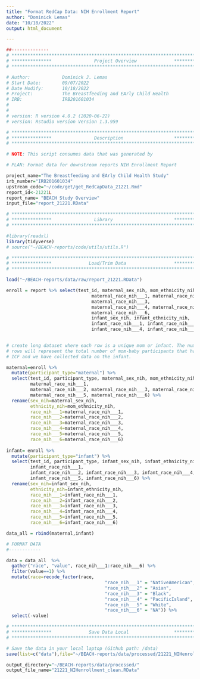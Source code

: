 ```yaml
---
title: "Format RedCap Data: NIH Enrollment Report"
author: "Dominick Lemas"
date: "10/18/2022"
output: html_document

---
```


```r
##-------------- 
# **************************************************************************** #
# ***************                Project Overview              *************** #
# **************************************************************************** #

# Author:            Dominick J. Lemas
# Start Date:        09/07/2022 
# Date Modify:       10/18/2022
# Project:           The Breastfeeding and EArly Child Health
# IRB:               IRB201601034
#                   
#
# version: R version 4.0.2 (2020-06-22)
# version: Rstudio version Version 1.3.959 

# **************************************************************************** #
# ***************                Description                   *************** #
# **************************************************************************** #

# NOTE: This script consumes data that was generated by 

# PLAN: Format data for downstream reports NIH Enrollment Report

project_name="The Breastfeeding and EArly Child Health Study"
irb_number="IRB201601034"
upstream_code="~/code/get/get_RedCapData_21221.Rmd"
report_id<-21221L
report_name= "BEACH Study Overview"
input_file="report_21221.RData"

```


```r

# **************************************************************************** #
# ***************                Library                       *************** #
# **************************************************************************** #

#library(readxl)
library(tidyverse)
# source("~/BEACH-reports/code/utils/utils.R")

```

```r

# **************************************************************************** #
# ***************              Load/Trim Data                  *************** #
# **************************************************************************** #

load("~/BEACH-reports/data/raw/report_21221.RData")

enroll = report %>% select(test_id, maternal_sex_nih, mom_ethnicity_nih, 
                                maternal_race_nih___1, maternal_race_nih___2,
                                maternal_race_nih___3,
                                maternal_race_nih___4, maternal_race_nih___5, 
                                maternal_race_nih___6,
                                infant_sex_nih, infant_ethnicity_nih,  
                                infant_race_nih___1, infant_race_nih___2, infant_race_nih___3,
                                infant_race_nih___4, infant_race_nih___5, infant_race_nih___6)
  

```

```r

# create long dataset where each row is a unique mom or infant. The number of 
# rows will represent the total number of mom-baby participants that have signed
# ICF and we have collected data on the infant. 

maternal=enroll %>%
  mutate(participant_type="maternal") %>%
  select(test_id, participant_type, maternal_sex_nih, mom_ethnicity_nih, 
         maternal_race_nih___1,
         maternal_race_nih___2, maternal_race_nih___3, maternal_race_nih___4,
         maternal_race_nih___5, maternal_race_nih___6) %>%
  rename(sex_nih=maternal_sex_nih,
         ethnicity_nih=mom_ethnicity_nih, 
         race_nih___1=maternal_race_nih___1,
         race_nih___2=maternal_race_nih___2, 
         race_nih___3=maternal_race_nih___3, 
         race_nih___4=maternal_race_nih___4,
         race_nih___5=maternal_race_nih___5, 
         race_nih___6=maternal_race_nih___6)
  
infant= enroll %>%
  mutate(participant_type="infant") %>%
  select(test_id, participant_type, infant_sex_nih, infant_ethnicity_nih, 
         infant_race_nih___1,
         infant_race_nih___2, infant_race_nih___3, infant_race_nih___4,
         infant_race_nih___5, infant_race_nih___6) %>%
  rename(sex_nih=infant_sex_nih,
         ethnicity_nih=infant_ethnicity_nih, 
         race_nih___1=infant_race_nih___1,
         race_nih___2=infant_race_nih___2, 
         race_nih___3=infant_race_nih___3, 
         race_nih___4=infant_race_nih___4,
         race_nih___5=infant_race_nih___5, 
         race_nih___6=infant_race_nih___6)

data_all = rbind(maternal,infant)

```


```r

# FORMAT DATA
#------------

data = data_all  %>% 
  gather("race", "value", race_nih___1:race_nih___6) %>%
  filter(value==1) %>%
  mutate(race=recode_factor(race,
                                     "race_nih___1" = "NativeAmerican", 
                                     "race_nih___2" = "Asian", 
                                     "race_nih___3" = "Black", 
                                     "race_nih___4" = "PacificIsland", 
                                     "race_nih___5" = "White",
                                     "race_nih___6" = "NA")) %>%
  select(-value) 

```

```r

# **************************************************************************** #
# ***************              Save Data Local                 *************** #
# **************************************************************************** #

# Save the data in your local laptop (Github path: /data)
save(list=c("data"),file="~/BEACH-reports/data/processed/21221_NIHenrollment_clean.RData")

output_directory="~/BEACH-reports/data/processed/"
output_file_name="21221_NIHenrollment_clean.RData"

```
